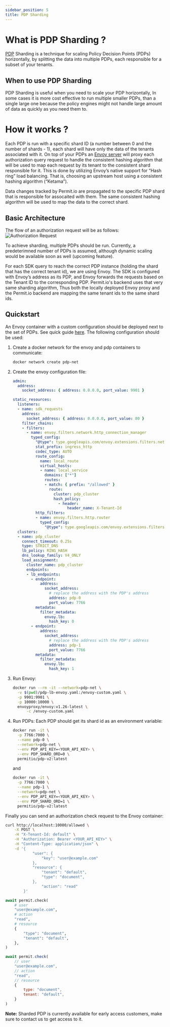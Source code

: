 ```yaml
---
sidebar_position: 5
title: PDP Sharding
---
```


# What is PDP Sharding ?

[PDP](/concepts/pdp) Sharding is a technique for scaling Policy Decision Points (PDPs) horizontally,
by splitting the data into multiple PDPs, each responsible for a subset of your tenants.

## When to use PDP Sharding

PDP Sharding is useful when you need to scale your PDP horizontally,
In some cases it is more cost effective to run multiple smaller PDPs, than a single large one because the policy engines
might not handle large amount of data as quickly as you need them to.

# How it works ?

Each PDP is run with a specific shard ID (a number between 0 and the number of shards - 1),
each shard will have only the data of the tenants associated with it.
On top of your PDPs an [Envoy server](https://www.envoyproxy.io/docs/envoy/latest/) will proxy each authorization query request to handle the consistent hashing algorithm
that will be used to map each request by its tenant to the consistent shard responsible for it.
This is done by utilizing Envoy’s native support for “Hash ring” load balancing.
That is, choosing an upstream host using a consistent hashing algorithm (“Ketama”).

Data changes tracked by Permit.io are propagated to the specific PDP shard that is responsible for assocaited with them. The same consistent hashing algorithm will be used to map the data to the correct shard.


## Basic Architecture

The flow of an authorization request will be as follows:
![Authorization Request](/img/diagrams/sharded-pdps-diagram.svg)


To achieve sharding, multiple PDPs should be run.
Currently, a predeterimned number of PDPs is assumed, although dynamic scaling would be available soon as well (upcoming feature).

For each SDK query to reach the correct PDP instance (holding the shard that has the correct tenant id), we are using Envoy.
The SDK is configured with Envoy’s address as its PDP, and Envoy forwards the requests based on the Tenant ID to the corresponding PDP.
Permit.io's backend uses that very same sharding algorithm, Thus both the locally deployed Envoy proxy and the Permit.io backend are mapping the same tenant ids to the same shard ids.


## Quickstart

An Envoy container with a custom configuration should be deployed next to the set of PDPs.
See quick guide [here](https://www.envoyproxy.io/docs/envoy/latest/start/quick-start/run-envoy#override-the-default-configuration).
The following configuration should be used:

1. Create a docker network for the envoy and pdp containers to communicate:
    ```sh
    docker network create pdp-net
    ```
2. Create the envoy configuration file:
    ```yaml
    admin:
      address:
        socket_address: { address: 0.0.0.0, port_value: 9901 }

    static_resources:
      listeners:
      - name: sdk_requests
        address:
          socket_address: { address: 0.0.0.0, port_value: 80 }
        filter_chains:
        - filters:
          - name: envoy.filters.network.http_connection_manager
            typed_config:
              "@type": type.googleapis.com/envoy.extensions.filters.network.http_connection_manager.v3.HttpConnectionManager
              stat_prefix: ingress_http
              codec_type: AUTO
              route_config:
                name: local_route
                virtual_hosts:
                - name: local_service
                  domains: ["*"]
                  routes:
                  - match: { prefix: "/allowed" }
                    route:
                      cluster: pdp_cluster
                      hash_policy:
                        - header:
                            header_name: X-Tenant-Id
              http_filters:
              - name: envoy.filters.http.router
                typed_config:
                  "@type": type.googleapis.com/envoy.extensions.filters.http.router.v3.Router
      clusters:
      - name: pdp_cluster
        connect_timeout: 0.25s
        type: STRICT_DNS
        lb_policy: RING_HASH
        dns_lookup_family: V4_ONLY
        load_assignment:
          cluster_name: pdp_cluster
          endpoints:
          - lb_endpoints:
            - endpoint:
                address:
                  socket_address:
                    # replace the address with the PDP's address
                    address: pdp-0
                    port_value: 7766
              metadata:
                filter_metadata:
                  envoy.lb:
                    hash_key: 0
            - endpoint:
                address:
                  socket_address:
                    # replace the address with the PDP's address
                    address: pdp-1
                    port_value: 7766
              metadata:
                filter_metadata:
                  envoy.lb:
                    hash_key: 1
    ```
3. Run Envoy:
    ```sh
   docker run --rm -it --network=pdp-net \
      -v $(pwd)/pdp-lb-envoy.yaml:/envoy-custom.yaml \
      -p 9901:9901 \
      -p 10000:10000 \
      envoyproxy/envoy:v1.26-latest \
          -c /envoy-custom.yaml
    ```
4. Run PDPs:
    Each PDP should get its shard id as an environment variable:
    ```sh
    docker run -it \
      -p 7766:7000 \
      --name pdp-0 \
      --network=pdp-net \
      --env PDP_API_KEY=<YOUR_API_KEY> \
      --env PDP_SHARD_ORD=0 \
      permitio/pdp-v2:latest
    ```
    and
    ```sh
    docker run -it \
      -p 7766:7000 \
      --name pdp-1 \
      --network=pdp-net \
      --env PDP_API_KEY=<YOUR_API_KEY> \
      --env PDP_SHARD_ORD=1 \
      permitio/pdp-v2:latest
   ```

Finally you can send an authorization check request to the Envoy container:

<Tabs groupId="language">
<TabItem value="curl" label="cURL">

```bash
curl http://localhost:10000/allowed \
    -X POST \
    -H "X-Tenant-Id: default" \
    -H "Authorization: Bearer <YOUR_API_KEY>" \
    -H "Content-Type: application/json" \
    -d '{
            "user": {
                "key": "user@example.com"
            },
            "resource": {
                "tenant": "default",
                "type": "document",
            },
                "action": "read"
        }'
```
</TabItem>
<TabItem value="python" label="Python">

```python
await permit.check(
    # user
    "user@example.com",
    # action
    "read",
    # resource
    {
        "type": "document",
        "tenant": "default",
    },
)
```

</TabItem>
<TabItem value="nodejs" label="Node.js">

```javascript
await permit.check(
    // user
    "user@example.com",
    // action
    "read",
    // resource
    {
        type: "document",
        tenant: "default",
    }
)
```

</TabItem>
</Tabs>

**Note:** Sharded PDP is currently available for early access customers, make sure to contact us to get access to it.

